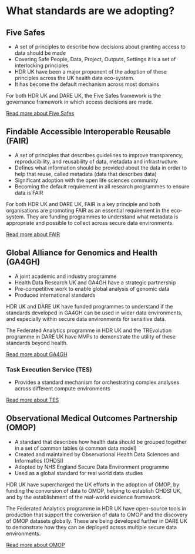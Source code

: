 # What standards are we adopting?

## Five Safes
- A set of principles to describe how decisions about granting access to data should be made
- Covering Safe People, Data, Project, Outputs, Settings it is a set of interlocking principles
- HDR UK have been a major proponent of the adoption of these principles across the UK health data eco-system.
- It has become the default mechanism across most domains

For both HDR UK and DARE UK, the Five Safes framework is the governance framework in which access decisions are made.

[Read more about Five Safes](https://ukdataservice.ac.uk/help/secure-lab/what-is-the-five-safes-framework/)

## Findable Accessible Interoperable Reusable (FAIR)
- A set of principles that describes guidelines to improve transparency, reproducibility, and reusability of data, metadata and infrastructure.
- Defines what information should be provided about the data in order to help that reuse, called metadata (data that describes data)
- Significant adoption with the open life sciences community
- Becoming the default requirement in all research programmes to ensure data is FAIR

For both HDR UK and DARE UK, FAIR is a key principle and both organisations are promoting FAIR as an essential requirement in the eco-system. They are funding programmes to understand what metadata is appropriate and possible to collect across secure data environments.

[Read more about FAIR](https://www.go-fair.org/fair-principles/)

## Global Alliance for Genomics and Health (GA4GH)
- A joint academic and industry programme
- Health Data Research UK and GA4GH have a strategic partnership
- Pre-competitive work to enable global analysis of genomic data
- Produced international standards

HDR UK and DARE UK have funded programmes to understand if the standards developed in GA4GH can be used in wider data environments, and especially within secure data environments for sensitive data.

The Federated Analytics programme in HDR UK and the TREvolution programme in DARE UK have MVPs to demonstrate the utility of these standards beyond health.

[Read more about GA4GH](https://www.ga4gh.org)

### Task Execution Service (TES)
- Provides a standard mechanism for orchestrating complex analyses across different compute environments

[Read more about TES](https://www.ga4gh.org/product/task-execution-service-tes/)

## Observational Medical Outcomes Partnership (OMOP)
- A standard that describes how health data should be grouped together in a set of common tables (a common data model)
- Created and maintained by Observational Health Data Sciences and Informatics (OHDSI)
- Adopted by NHS England Secure Data Environment programme
- Used as a global standard for real world data studies

HDR UK have supercharged the UK efforts in the adoption of OMOP, by funding the conversion of data to OMOP, helping to establish OHDSI UK, and by the establishment of the real-world evidence framework.

The Federated Analytics programme in HDR UK have open-source tools in production that support the conversion of data to OMOP and the discovery of OMOP datasets globally. These are being developed further in DARE UK to demonstrate how they can be deployed across multiple secure data environments.

[Read more about OMOP](https://www.ohdsi.org/data-standardization/)


